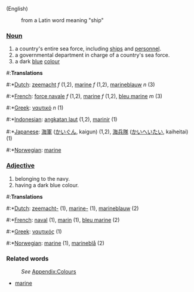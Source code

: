 (English)
:from a Latin word meaning "ship"

===[[Noun]]===
#a country's entire sea force, including [[ship]]s and [[personnel]].
#a governmental department in charge of a country's sea force.
#a dark [[blue]] [[color|colour]]

#:'''Translations'''
#:*[[Dutch]]: [[zeemacht]] ''f'' (1,2), [[marine]] ''f'' (1,2), [[marineblauw]] ''n'' (3)
#:*[[French]]: [[force navale]] ''f'' (1,2), [[marine]] ''f'' (1,2), [[bleu marine]] ''m'' (3)
#:*[[Greek]]: [[ναυτικό]] ''n'' (1)
#:*[[Indonesian]]: [[angkatan laut]] (1,2), [[marinir]] (1)
#:*[[Japanese]]: [[海軍]] ([[かいぐん]], kaigun) (1,2), [[海兵隊]] ([[かいへいたい]], kaiheitai) (1)
#:*[[Norwegian]]: [[marine]] 

===[[Adjective]]===
#belonging to the navy.
#having a dark blue colour.

#:'''Translations'''
#:*[[Dutch]]: [[zeemacht-]] (1), [[marine-]] (1), [[marineblauw]] (2)
#:*[[French]]: [[naval]] (1), [[marin]] (1), [[bleu marine]] (2)
#:*[[Greek]]: [[ναυτικός]] (1)
#:*[[Norwegian]]: [[marine]] (1), [[marineblå]] (2)
===Related words===
:''See'' [[Wiktionary_Appendix:Colours|Appendix:Colours]]
*[[marine]]